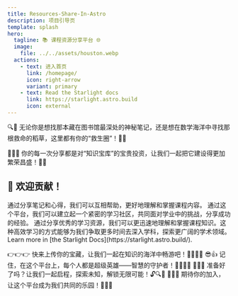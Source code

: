 ```yaml
---
title: Resources-Share-In-Astro
description: 项目引导页
template: splash
hero:
  tagline: 📚 课程资源分享平台 🌐
  image:
    file: ../../assets/houston.webp
  actions:
    - text: 进入首页
      link: /homepage/
      icon: right-arrow
      variant: primary
    - text: Read the Starlight docs
      link: https://starlight.astro.build
      icon: external
---
```




🔍📖 无论你是想找那本藏在图书馆最深处的神秘笔记，还是想在数学海洋中寻找那根救命的稻草，这里都有你的“救生圈”！🏊‍♂️

📢📢📢 你的每一次分享都是对“知识宝库”的宝贵投资，让我们一起把它建设得更加繁荣昌盛！🌱🌳

## 🤝 欢迎贡献！

<CardGrid stagger>
	<Card title="共享学习经验" icon="pencil">
		通过分享笔记和心得，我们可以互相帮助，更好地理解和掌握课程内容。
	</Card>
	<Card title="建立学习社区" icon="add-document">
		通过这个平台，我们可以建立起一个紧密的学习社区，共同面对学业中的挑战，分享成功的经验。
	</Card>
	<Card title="加速学科掌握速度" icon="setting">
		通过分享优秀的学习资源，我们可以更迅速地理解和掌握课程知识。这种高效学习的方式能够为我们争取更多时间去深入学科，探索更广阔的学术领域。
	</Card>
	<Card title="Read the docs" icon="open-book">
		Learn more in [the Starlight Docs](https://starlight.astro.build/).
	</Card>
</CardGrid>

<a class="centertext">👉👉👉 快来上传你的宝藏，让我们一起在知识的海洋中畅游吧！🏊‍♀️🏊‍♂️</a>
<a class="centertext">😎👍 记住，在这个平台上，每个人都是超级英雄——智慧的守护者！🦸‍♂️🦸‍♀️</a>
<a class="centertext">🎈🎈🎈 准备好了吗？让我们一起启程，探索未知，解锁无限可能！🔓🔍🔑</a>
<a class="centertext">👋👋👋 期待你的加入，让这个平台成为我们共同的乐园！🌈🎡🎢</a>